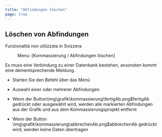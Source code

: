 ```yaml
---
title: "Abfindungen löschen"
page: true
---
```

## L&#246;schen von Abfindungen
<Success>
 <Bold> Funzionalit&#224; non utilizzata in Svizzera </Bold> 
</Success>

<GeoMapper> <Menu> Menu: [Kommassierung / Abfindungen löschen] </Menu> 

<Success>
Es muss eine Verbindung zu einer Datenbank bestehen, ansonsten kommt eine dementsprechende Meldung. 
</Success>



-  Starten Sie den Befehl &#252;ber das Men&#252;

-  Auswahl einer oder mehrerer Abfindungen

-  Wenn der Button<Image>\img\grafik\kommassierung\fertigAb.png$fertigAb</Image> gedr&#252;ckt oder ausgew&#228;hlt wird, werden alle markierten Abfindungen aus der Grafik und aus dem Kommassierungsprojekt entfernt

-  Wenn der Button<Image>\img\grafik\kommassierung\abbrechenAb.png$abbrechenAb</Image>  gedr&#252;ckt wird, werden keine Daten &#252;bertragen




</GeoMapper>

